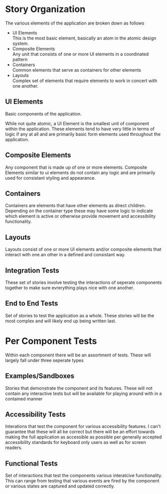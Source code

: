 
  <Meta title="Organization" />

# Story Organization
The various elements of the application are broken down as follows
  - UI Elements <br/>
  This is the most basic element, basically an atom in the atomic design system.
  - Composite Elements <br/>
  Any unit that consists of one or more UI elements in a coordinated
pattern
  - Containers <br />
  Common elements that serve as containers for other elements
  - Layouts <br />
  Complex set of elements that require elements to work in concert
with one another.

## UI Elements
Basic components of the application.

While not quite atomic, a UI Element is the smallest unit of component within the application. These elements tend to have very little in terms of logic if any at all and are primarily basic form elements used throughout the application.

## Composite Elements
Any component that is made up of one or more elements. Composite Elements similar to ui elements do not contain any logic and are primarily used for consistant styling and appearance.

## Containers
Containers are elements that have other elements as direct children. Depending on the container type these may have some logic to indicate which element is active or otherwise provide movement and accessibility functionality.

## Layouts
Layouts consist of one or more UI elements and/or composite elements that interact with one an other in a defined and consistant way.

## Integration Tests
These set of stories involve testing the interactions of seperate components together to make sure evrerything plays nice with one another.

## End to End Tests
Set of stories to test the application as a whole. These stories will be the most complex and will likely end up being written last.

# Per Component Tests
Within each component there will be an assortment of tests. These will largely fall under three seperate types

## Examples/Sandboxes
Stories that demonstrate the component and its features. These will not contain any interactive tests but will be available for playing around with in a contained manner

## Accessibility Tests
Interations that test the component for various accessibility features. I can't guarantee that these will all be correct but there will be an effort towards making the full application as accessible as possible per generally accepted accessibility standards for keyboard only users as well as for screen readers.

## Functional Tests
Set of interactions that test the components various interatcive functionality. This can range from testing that various events are fired by the component or various states are captured and updated correctly.

